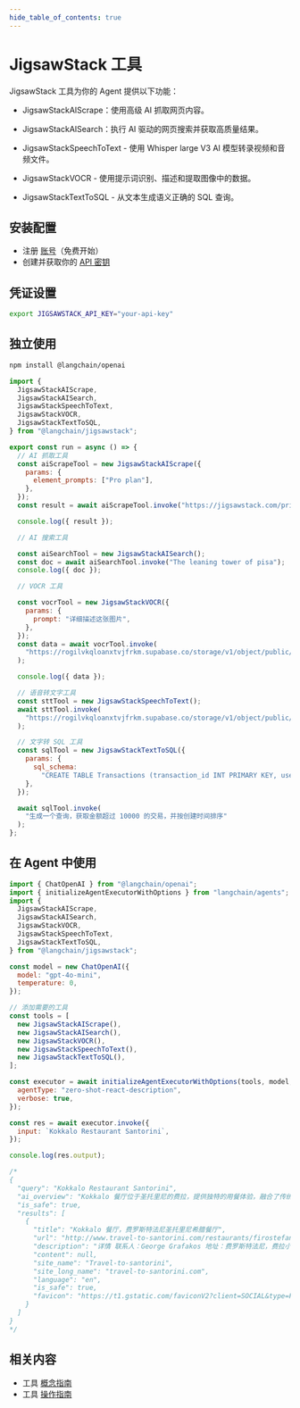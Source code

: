 ```yaml
---
hide_table_of_contents: true
---
```



# JigsawStack 工具

JigsawStack 工具为你的 Agent 提供以下功能：

- JigsawStackAIScrape：使用高级 AI 抓取网页内容。

- JigsawStackAISearch：执行 AI 驱动的网页搜索并获取高质量结果。

- JigsawStackSpeechToText - 使用 Whisper large V3 AI 模型转录视频和音频文件。

- JigsawStackVOCR - 使用提示词识别、描述和提取图像中的数据。

- JigsawStackTextToSQL - 从文本生成语义正确的 SQL 查询。

## 安装配置

- 注册 [账号](https://jigsawstack.com/dashboard)（免费开始）
- 创建并获取你的 [API 密钥](https://jigsawstack.com/dashboard)

## 凭证设置

```bash
export JIGSAWSTACK_API_KEY="your-api-key"
```

## 独立使用


<IntegrationInstallTooltip></IntegrationInstallTooltip>

```bash npm2yarn
npm install @langchain/openai
```

```js
import {
  JigsawStackAIScrape,
  JigsawStackAISearch,
  JigsawStackSpeechToText,
  JigsawStackVOCR,
  JigsawStackTextToSQL,
} from "@langchain/jigsawstack";

export const run = async () => {
  // AI 抓取工具
  const aiScrapeTool = new JigsawStackAIScrape({
    params: {
      element_prompts: ["Pro plan"],
    },
  });
  const result = await aiScrapeTool.invoke("https://jigsawstack.com/pricing");

  console.log({ result });

  // AI 搜索工具

  const aiSearchTool = new JigsawStackAISearch();
  const doc = await aiSearchTool.invoke("The leaning tower of pisa");
  console.log({ doc });

  // VOCR 工具

  const vocrTool = new JigsawStackVOCR({
    params: {
      prompt: "详细描述这张图片",
    },
  });
  const data = await vocrTool.invoke(
    "https://rogilvkqloanxtvjfrkm.supabase.co/storage/v1/object/public/demo/Collabo%201080x842.jpg?t=2024-03-22T09%3A22%3A48.442Z"
  );

  console.log({ data });

  // 语音转文字工具
  const sttTool = new JigsawStackSpeechToText();
  await sttTool.invoke(
    "https://rogilvkqloanxtvjfrkm.supabase.co/storage/v1/object/public/demo/Video%201737458382653833217.mp4?t=2024-03-22T09%3A50%3A49.894"
  );

  // 文字转 SQL 工具
  const sqlTool = new JigsawStackTextToSQL({
    params: {
      sql_schema:
        "CREATE TABLE Transactions (transaction_id INT PRIMARY KEY, user_id INT NOT NULL, total_amount DECIMAL(10, 2) NOT NULL, transaction_date TIMESTAMP DEFAULT CURRENT_TIMESTAMP, status VARCHAR(20) DEFAULT 'pending', FOREIGN KEY(user_id) REFERENCES Users(user_id))",
    },
  });

  await sqlTool.invoke(
    "生成一个查询，获取金额超过 10000 的交易，并按创建时间排序"
  );
};
```

## 在 Agent 中使用

```js
import { ChatOpenAI } from "@langchain/openai";
import { initializeAgentExecutorWithOptions } from "langchain/agents";
import {
  JigsawStackAIScrape,
  JigsawStackAISearch,
  JigsawStackVOCR,
  JigsawStackSpeechToText,
  JigsawStackTextToSQL,
} from "@langchain/jigsawstack";

const model = new ChatOpenAI({
  model: "gpt-4o-mini",
  temperature: 0,
});

// 添加需要的工具
const tools = [
  new JigsawStackAIScrape(),
  new JigsawStackAISearch(),
  new JigsawStackVOCR(),
  new JigsawStackSpeechToText(),
  new JigsawStackTextToSQL(),
];

const executor = await initializeAgentExecutorWithOptions(tools, model, {
  agentType: "zero-shot-react-description",
  verbose: true,
});

const res = await executor.invoke({
  input: `Kokkalo Restaurant Santorini`,
});

console.log(res.output);

/*
{
  "query": "Kokkalo Restaurant Santorini",
  "ai_overview": "Kokkalo 餐厅位于圣托里尼的费拉，提供独特的用餐体验，融合了传统希腊美食与现代烹饪潮流。以下是一些关键信息：\n\n- **位置**：位于费罗斯特法尼的主干道上，Kokkalo 周围环绕着风景如画的基克拉泽斯建筑，并可俯瞰爱琴海的壮丽景色。\n- **美食**：餐厅主打正宗的希腊菜肴，采用高品质的本地食材制作，菜单设计旨在激发所有感官体验，融合了多种地中海风味。\n- **氛围**：Kokkalo 拥有时尚现代的装饰，为客人营造了温馨的用餐环境。员工以专业和细致著称，提升了整体用餐体验。\n- **美食体验**：\"Kokkalo\" 在希腊语中意为 \"骨头\"，象征着餐厅美食哲学的坚实基础。客人可以期待一次大胆且令人难忘的美食之旅。\n- **烹饪课程**：Kokkalo 还提供烹饪课程，让游客学习如何制作传统的希腊菜肴，为他们在圣托里尼的时光留下独特的纪念。\n- **联系方式**：\n  - 地址：25 Martiou 街，费拉，圣托里尼 84700，基克拉泽斯，希腊\n  - 电话：+30 22860 25407\n  - 邮箱：reservation@kokkalosantorini.com\n\n更多信息请访问其 [官方网站](https://www.santorini-view.com/restaurants/kokkalo-restaurant/) 或 [Facebook 页面](https://www.facebook.com/kokkalorestaurant/)。",
  "is_safe": true,
  "results": [
    {
      "title": "Kokkalo 餐厅，费罗斯特法尼圣托里尼希腊餐厅",
      "url": "http://www.travel-to-santorini.com/restaurants/firostefani/thebonerestaurant/",
      "description": "详情 联系人：George Grafakos 地址：费罗斯特法尼，费拉小学对面 邮编：84700 城市：圣托里尼 电话：+30 22860 25407 发送邮件",
      "content": null,
      "site_name": "Travel-to-santorini",
      "site_long_name": "travel-to-santorini.com",
      "language": "en",
      "is_safe": true,
      "favicon": "https://t1.gstatic.com/faviconV2?client=SOCIAL&type=FAVICON&fallback_opts=TYPE,SIZE,URL&url=http://travel-to-santorini.com&size=96"
    }
  ]
}
*/
```

## 相关内容

- 工具 [概念指南](/docs/concepts/tools)
- 工具 [操作指南](/docs/how_to/#tools)